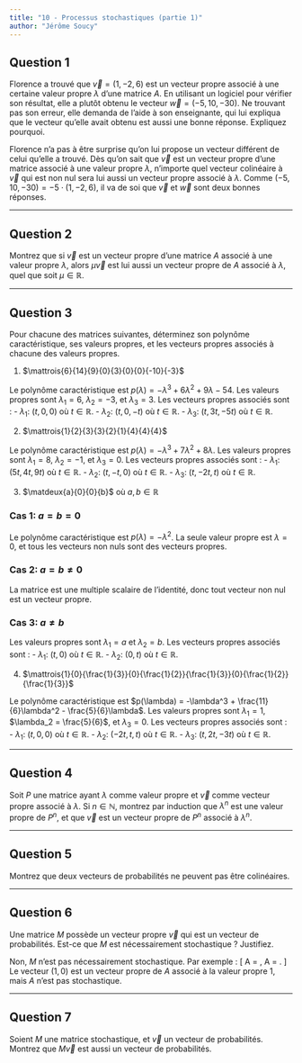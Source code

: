 ```yaml
---
title: "10 - Processus stochastiques (partie 1)"
author: "Jérôme Soucy"
---
```


## Question 1

Florence a trouvé que $\vec{v} = (1, -2, 6)$ est un vecteur propre associé à une certaine valeur propre $\lambda$ d'une matrice $A$. En utilisant un logiciel pour vérifier son résultat, elle a plutôt obtenu le vecteur $\vec{w} = (-5, 10, -30)$. Ne trouvant pas son erreur, elle demanda de l'aide à son enseignante, qui lui expliqua que le vecteur qu'elle avait obtenu est aussi une bonne réponse. Expliquez pourquoi.

::: solution
Florence n'a pas à être surprise qu'on lui propose un vecteur différent de celui qu'elle a trouvé. Dès qu'on sait que $\vec{v}$ est un vecteur propre d'une matrice associé à une valeur propre $\lambda$, n'importe quel vecteur colinéaire à $\vec{v}$ qui est non nul sera lui aussi un vecteur propre associé à $\lambda$. Comme $(-5, 10, -30) = -5 \cdot (1, -2, 6)$, il va de soi que $\vec{v}$ et $\vec{w}$ sont deux bonnes réponses.
:::

---

## Question 2

Montrez que si $\vec{v}$ est un vecteur propre d'une matrice $A$ associé à une valeur propre $\lambda$, alors $\mu \vec{v}$ est lui aussi un vecteur propre de $A$ associé à $\lambda$, quel que soit $\mu \in \mathbb{R}$.

---

## Question 3

Pour chacune des matrices suivantes, déterminez son polynôme caractéristique, ses valeurs propres, et les vecteurs propres associés à chacune des valeurs propres.

1. $\mattrois{6}{14}{9}{0}{3}{0}{0}{-10}{-3}$

::: solution
Le polynôme caractéristique est $p(\lambda) = -\lambda^3 + 6\lambda^2 + 9\lambda - 54$. Les valeurs propres sont $\lambda_1 = 6$, $\lambda_2 = -3$, et $\lambda_3 = 3$. Les vecteurs propres associés sont :
- $\lambda_1$: $(t, 0, 0)$ où $t \in \mathbb{R}$.
- $\lambda_2$: $(t, 0, -t)$ où $t \in \mathbb{R}$.
- $\lambda_3$: $(t, 3t, -5t)$ où $t \in \mathbb{R}$.
:::

2. $\mattrois{1}{2}{3}{3}{2}{1}{4}{4}{4}$

::: solution
Le polynôme caractéristique est $p(\lambda) = -\lambda^3 + 7\lambda^2 + 8\lambda$. Les valeurs propres sont $\lambda_1 = 8$, $\lambda_2 = -1$, et $\lambda_3 = 0$. Les vecteurs propres associés sont :
- $\lambda_1$: $(5t, 4t, 9t)$ où $t \in \mathbb{R}$.
- $\lambda_2$: $(t, -t, 0)$ où $t \in \mathbb{R}$.
- $\lambda_3$: $(t, -2t, t)$ où $t \in \mathbb{R}$.
:::

3. $\matdeux{a}{0}{0}{b}$ où $a, b \in \mathbb{R}$

::: solution
### Cas 1: $a = b = 0$
Le polynôme caractéristique est $p(\lambda) = -\lambda^2$. La seule valeur propre est $\lambda = 0$, et tous les vecteurs non nuls sont des vecteurs propres.

### Cas 2: $a = b \neq 0$
La matrice est une multiple scalaire de l'identité, donc tout vecteur non nul est un vecteur propre.

### Cas 3: $a \neq b$
Les valeurs propres sont $\lambda_1 = a$ et $\lambda_2 = b$. Les vecteurs propres associés sont :
- $\lambda_1$: $(t, 0)$ où $t \in \mathbb{R}$.
- $\lambda_2$: $(0, t)$ où $t \in \mathbb{R}$.
:::

4. $\mattrois{1}{0}{\frac{1}{3}}{0}{\frac{1}{2}}{\frac{1}{3}}{0}{\frac{1}{2}}{\frac{1}{3}}$

::: solution
Le polynôme caractéristique est $p(\lambda) = -\lambda^3 + \frac{11}{6}\lambda^2 - \frac{5}{6}\lambda$. Les valeurs propres sont $\lambda_1 = 1$, $\lambda_2 = \frac{5}{6}$, et $\lambda_3 = 0$. Les vecteurs propres associés sont :
- $\lambda_1$: $(t, 0, 0)$ où $t \in \mathbb{R}$.
- $\lambda_2$: $(-2t, t, t)$ où $t \in \mathbb{R}$.
- $\lambda_3$: $(t, 2t, -3t)$ où $t \in \mathbb{R}$.
:::

---

## Question 4

Soit $P$ une matrice ayant $\lambda$ comme valeur propre et $\vec{v}$ comme vecteur propre associé à $\lambda$. Si $n \in \mathbb{N}$, montrez par induction que $\lambda^n$ est une valeur propre de $P^n$, et que $\vec{v}$ est un vecteur propre de $P^n$ associé à $\lambda^n$.

---

## Question 5

Montrez que deux vecteurs de probabilités ne peuvent pas être colinéaires.

---

## Question 6

Une matrice $M$ possède un vecteur propre $\vec{v}$ qui est un vecteur de probabilités. Est-ce que $M$ est nécessairement stochastique ? Justifiez.

::: solution
Non, $M$ n'est pas nécessairement stochastique. Par exemple :
\[
A = \matdeux{1}{\frac{1}{2}}{0}{2}, \quad \text{où } A \cdot \vdeux{1}{0} = \vdeux{1}{0}.
\]
Le vecteur $(1, 0)$ est un vecteur propre de $A$ associé à la valeur propre 1, mais $A$ n'est pas stochastique.
:::

---

## Question 7

Soient $M$ une matrice stochastique, et $\vec{v}$ un vecteur de probabilités. Montrez que $M\vec{v}$ est aussi un vecteur de probabilités.

